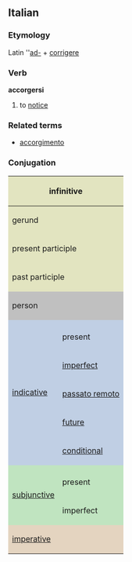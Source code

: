 ==Italian==
===Etymology===
Latin ''[[ad-]] + [[corrigere]]
===Verb===
'''accorgersi'''

# to [[notice]]

===Related terms===
*[[accorgimento]]

===Conjugation===

<center>
{| style="background:#F0F0F0"

|-
! colspan="3" style="background:#e2e4c0" | infinitive
| colspan="5" | accorgere

|-
! colspan="3" style="background:#e2e4c0" | gerund
| colspan="5" | accorgendo
 
|-
! colspan="3" style="background:#e2e4c0" | present participle
| colspan="5" | [[accorgente]]

|-
! colspan="3" style="background:#e2e4c0" | past participle
| colspan="5" | [[accortosi]]

|-
! colspan="2" rowspan="2" style="background:#C0C0C0" | person
! colspan="3" style="background:#C0C0C0" | singular
! colspan="3" style="background:#C0C0C0" | plural

|-
! style="background:#C0C0C0;width:12.5%" | first
! style="background:#C0C0C0;width:12.5%" | second
! style="background:#C0C0C0;width:12.5%" | third
! style="background:#C0C0C0;width:12.5%" | first
! style="background:#C0C0C0;width:12.5%" | second
! style="background:#C0C0C0;width:12.5%" | third

|-
! rowspan="6" style="background:#c0cfe4" | [[indicative]]

! style="background:#c0cfe4" colspan="1" | 
! style="background:#c0cfe4" | io
! style="background:#c0cfe4" | tu
! style="background:#c0cfe4" | lui/lei
! style="background:#c0cfe4" | noi
! style="background:#c0cfe4" | voi
! style="background:#c0cfe4" | loro

|-
! style="height:3em;background:#c0cfe4" | present
| mi accorgo
| ti accorgi
| si accorge
| ci accorgiamo
| vi accorgete
| si accorgono

|-
! style="height:3em;background:#c0cfe4" | [[imperfect]]
| mi accorgevo
| ti accorgevi
| si accorgeva
| ci accorgevamo
| vi accorgevate
| si accorgevano

|-
! style="height:3em;background:#c0cfe4" | [[passato remoto]]
| mi accorsi
| ti accorgesti
| si accorse
| ci accorgemmo
| vi accorgeste
| si accorsero

|-
! style="height:3em;background:#c0cfe4" | [[future]]
| mi accorgerò
| ti accorgerai
| si accorgcerà
| ci accorgeremo
| vi accorgerete
| si accorgeranno

|-
! style="height:3em;background:#c0cfe4" | [[conditional]]
| mi accorgerei
| ti accorgesti
| si accorgerebbe
| ci accorgeremmo
| vi accorgereste
| si accorgerebbero

|-
! rowspan="3" style="background:#c0e4c0" |[[subjunctive]]
! style="background:#c0e4c0" | 
! style="background:#c0e4c0" | che io
! style="background:#c0e4c0" | che tu
! style="background:#c0e4c0" | che lui/che lei
! style="background:#c0e4c0" | che noi
! style="background:#c0e4c0" | che voi
! style="background:#c0e4c0" | che loro

|-
! style="height:3em;background:#c0e4c0" | present
| mi accorga
| ti accorga
| si accorga
| ci accorgiamo
| vi accorgiate
| si accorgano

|-
! style="height:3em;background:#c0e4c0" rowspan="1" | imperfect
| mi accorgessi
| ti accorgessi
| si accorgesse
| ci accorgessimo
| vi accorgeste
| si accorgessero

|-
! colspan="2" rowspan="2" style="height:3em;background:#e4d4c0" | [[imperative]]
| accorgiti
| si accorga
| accorgiamoci
| accorgetevi
| si accorgano

|}
</center>